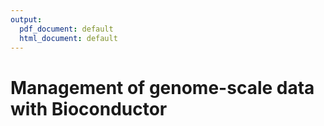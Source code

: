 ```yaml
---
output:
  pdf_document: default
  html_document: default
---
```

# Management of genome-scale data with Bioconductor 
